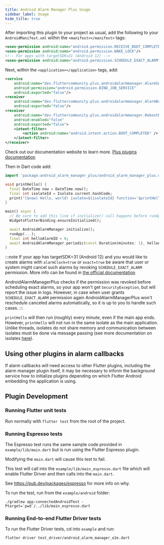 ```yaml
---
title: Android Alarm Manager Plus Usage
sidebar_label: Usage
hide_title: true
---
```


After importing this plugin to your project as usual, add the following to your
`AndroidManifest.xml` within the `<manifest></manifest>` tags:

```xml
<uses-permission android:name="android.permission.RECEIVE_BOOT_COMPLETED"/>
<uses-permission android:name="android.permission.WAKE_LOCK"/>
<!-- For apps with targetSDK=31 (Android 12) -->
<uses-permission android:name="android.permission.SCHEDULE_EXACT_ALARM"/>
```

Next, within the `<application></application>` tags, add:

```xml
<service
    android:name="dev.fluttercommunity.plus.androidalarmmanager.AlarmService"
    android:permission="android.permission.BIND_JOB_SERVICE"
    android:exported="false"/>
<receiver
    android:name="dev.fluttercommunity.plus.androidalarmmanager.AlarmBroadcastReceiver"
    android:exported="false"/>
<receiver
    android:name="dev.fluttercommunity.plus.androidalarmmanager.RebootBroadcastReceiver"
    android:enabled="false"
    android:exported="false">
    <intent-filter>
        <action android:name="android.intent.action.BOOT_COMPLETED" />
    </intent-filter>
</receiver>
```
Check out our documentation website to learn more. [Plus plugins documentation](https://plus.fluttercommunity.dev/docs/overview)

Then in Dart code add:

```dart
import 'package:android_alarm_manager_plus/android_alarm_manager_plus.dart';

void printHello() {
  final DateTime now = DateTime.now();
  final int isolateId = Isolate.current.hashCode;
  print("[$now] Hello, world! isolate=${isolateId} function='$printHello'");
}

main() async {
  // Be sure to add this line if initialize() call happens before runApp()
  WidgetsFlutterBinding.ensureInitialized();

  await AndroidAlarmManager.initialize();
  runApp(...);
  final int helloAlarmID = 0;
  await AndroidAlarmManager.periodic(const Duration(minutes: 1), helloAlarmID, printHello);
}
```

:::note
If your app has targetSDK=31 (Android 12) and you would like to create alarms with `alarmClock=true` or `exact=true`
be aware that user or system might cancel such alarms by revoking `SCHEDULE_EXACT_ALARM` permission.
More info can be found in [the official documentation](https://developer.android.com/training/scheduling/alarms#exact-permission-declare)

AndroidAlarmManagerPlus checks if the permission was revoked before scheduling exact alarms, so your app won't get `SecurityException`,
but will report the issue in logs. However, in case when user grants `SCHEDULE_EXACT_ALARM` permission again AndroidAlarmManagerPlus won't
reschedule canceled alarms automatically, so it is up to you to handle such cases.
:::

`printHello` will then run (roughly) every minute, even if the main app ends. However, `printHello`
will not run in the same isolate as the main application. Unlike threads, isolates do not share
memory and communication between isolates must be done via message passing (see more documentation on
isolates [here](https://api.dart.dev/stable/2.0.0/dart-isolate/dart-isolate-library.html)).

## Using other plugins in alarm callbacks

If alarm callbacks will need access to other Flutter plugins, including the
alarm manager plugin itself, it may be necessary to inform the background service how
to initialize plugins depending on which Flutter Android embedding the application is
using.

## Plugin Development

### Running Flutter unit tests

Run normally with `flutter test` from the root of the project.

### Running Espresso tests

The Espresso test runs the same sample code provided in `example/lib/main.dart`
but is run using the Flutter Espresso plugin.

Modifying the `main.dart` will cause this test to fail.

This test will call into the `example/lib/main_espresso.dart` file which
will enable Flutter Driver and then calls into the `main.dart`.

See https://pub.dev/packages/espresso for more info on why.

To run the test, run from the `example/android` folder:

```
./gradlew app:connectedAndroidTest -Ptarget=`pwd`/../lib/main_espresso.dart
```

### Running End-to-end Flutter Driver tests

To run the Flutter Driver tests, cd into `example` and run:

```
flutter driver test_driver/android_alarm_manager_e2e.dart
```
